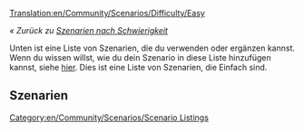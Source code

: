 [[Translation:en/Community/Scenarios/Difficulty/Easy]]

''« Zurück zu [[de/Community/Scenarios/Difficulty/Main Page|Szenarien nach Schwierigkeit]]''

[[Category:en/Community/Scenarios/Scenario Listings]]

Unten ist eine Liste von Szenarien, die du verwenden oder ergänzen kannst. Wenn du wissen willst, wie du dein Szenario in diese Liste hinzufügen kannst, siehe [[en/Community/Scenarios/Main Page|hier]]. Dies ist eine Liste von Szenarien, die Einfach sind.

==Szenarien==